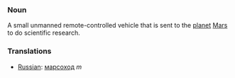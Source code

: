 ===Noun===

A small unmanned remote-controlled vehicle that is sent to the [[planet]] [[Mars]] to do scientific research.

===Translations===

*[[Russian]]: [[марсоход]] ''m''